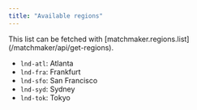 ```yaml
---
title: "Available regions"
---
```


<Info>
This list can be fetched with [matchmaker.regions.list](/matchmaker/api/get-regions).
</Info>

- `lnd-atl`: Atlanta
- `lnd-fra`: Frankfurt
- `lnd-sfo`: San Francisco
- `lnd-syd`: Sydney
- `lnd-tok`: Tokyo

